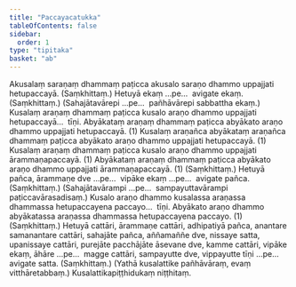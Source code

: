 ```yaml
---
title: "Paccayacatukka"
tableOfContents: false
sidebar:
  order: 1
type: "tipitaka"
basket: "ab"
---
```



<DynamicBreadcrumb />

<Division number="60">

<Paragraph number="1693">
Akusalaṃ saraṇaṃ dhammaṃ paṭicca akusalo saraṇo dhammo uppajjati hetupaccayā. (Saṃkhittaṃ.)
</Paragraph>

<Paragraph number="1694">
Hetuyā ekaṃ …pe…  avigate ekaṃ. (Saṃkhittaṃ.)
</Paragraph>

<Paragraph number="1695">
(Sahajātavārepi …pe…  pañhāvārepi sabbattha ekaṃ.)
</Paragraph>

</Division>
<Division number="61">

<Paragraph number="1696">
Kusalaṃ araṇaṃ dhammaṃ paṭicca kusalo araṇo dhammo uppajjati hetupaccayā…  tīṇi.
</Paragraph>

<Paragraph number="1697">
Abyākataṃ araṇaṃ dhammaṃ paṭicca abyākato araṇo dhammo uppajjati hetupaccayā. (1)
</Paragraph>

<Paragraph number="1698">
Kusalaṃ araṇañca abyākataṃ araṇañca dhammaṃ paṭicca abyākato araṇo dhammo uppajjati hetupaccayā. (1)
</Paragraph>

<Paragraph number="1699">
Kusalaṃ araṇaṃ dhammaṃ paṭicca kusalo araṇo dhammo uppajjati ārammaṇapaccayā. (1)
</Paragraph>

<Paragraph number="1700">
Abyākataṃ araṇaṃ dhammaṃ paṭicca abyākato araṇo dhammo uppajjati ārammaṇapaccayā. (1) (Saṃkhittaṃ.)
</Paragraph>

</Division>
<Division number="62">

<Paragraph number="1701">
Hetuyā pañca, ārammaṇe dve …pe…  vipāke ekaṃ …pe…  avigate pañca. (Saṃkhittaṃ.)
</Paragraph>

<Paragraph number="1702">
(Sahajātavārampi …pe…  sampayuttavārampi paṭiccavārasadisaṃ.)
</Paragraph>

</Division>
<Division number="63">

<Paragraph number="1703">
Kusalo araṇo dhammo kusalassa araṇassa dhammassa hetupaccayena paccayo…  tīṇi.
</Paragraph>

<Paragraph number="1704">
Abyākato araṇo dhammo abyākatassa araṇassa dhammassa hetupaccayena paccayo. (1) (Saṃkhittaṃ.)
</Paragraph>

</Division>
<Division number="64">

<Paragraph number="1705">
Hetuyā cattāri, ārammaṇe cattāri, adhipatiyā pañca, anantare samanantare cattāri, sahajāte pañca, aññamaññe dve, nissaye satta, upanissaye cattāri, purejāte pacchājāte āsevane dve, kamme cattāri, vipāke ekaṃ, āhāre …pe…  magge cattāri, sampayutte dve, vippayutte tīṇi …pe…  avigate satta. (Saṃkhittaṃ.)
</Paragraph>

<Paragraph number="1706">
(Yathā kusalattike pañhāvāraṃ, evaṃ vitthāretabbaṃ.)

</Paragraph>
</Division>

<Paragraph number="1707" type="center">
Kusalattikapiṭṭhidukaṃ niṭṭhitaṃ.
</Paragraph>